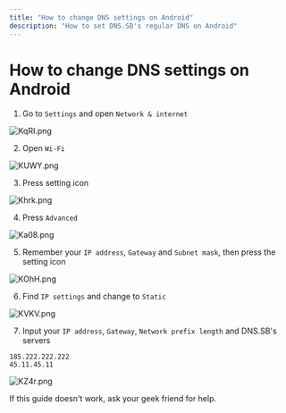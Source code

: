 ```yaml
---
title: "How to change DNS settings on Android"
description: "How to set DNS.SB's regular DNS on Android"
---
```



# How to change DNS settings on Android

1. Go to `Settings` and open `Network & internet`

![KqRI.png](https://s3.image.hosting/2021/07/02/KqRI.png)

2. Open `Wi-Fi`

![KUWY.png](https://s3.image.hosting/2021/07/02/KUWY.png)

3. Press setting icon

![Khrk.png](https://s3.image.hosting/2021/07/02/Khrk.png)

4. Press `Advanced`

![Ka08.png](https://s3.image.hosting/2021/07/02/Ka08.png)

5. Remember your `IP address`, `Gateway` and `Subnet mask`, then press the setting icon

![KOhH.png](https://s3.image.hosting/2021/07/02/KOhH.png)

6. Find `IP settings` and change to `Static`

![KVKV.png](https://s3.image.hosting/2021/07/02/KVKV.png)

7. Input your `IP address`, `Gateway`, `Network prefix length` and DNS.SB's servers

```
185.222.222.222
45.11.45.11
```

![KZ4r.png](https://s3.image.hosting/2021/07/02/KZ4r.png)

<Callout type="warning">
If this guide doesn't work, ask your geek friend for help.
</Callout>
